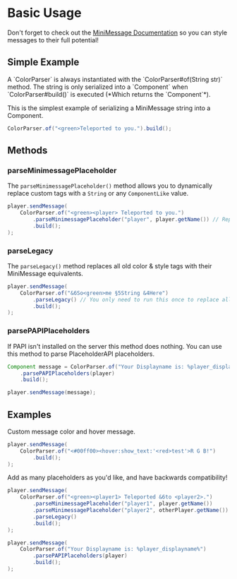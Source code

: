 
# Basic Usage

Don't forget to check out the [MiniMessage Documentation](https://docs.advntr.dev/minimessage/format.html) so you can style messages to their full potential!

## Simple Example

<Callout emoji="">
A `ColorParser` is always instantiated with the `ColorParser#of(String str)` method. The string is only serialized into a `Component` when `ColorParser#build()` is executed (*Which returns the `Component`*).
</Callout>

This is the simplest example of serializing a MiniMessage string into a Component.

```java
ColorParser.of("<green>Teleported to you.").build();
```

## Methods

### parseMinimessagePlaceholder

The `parseMinimessagePlaceholder()` method allows you to dynamically replace custom tags with a `String` or any `ComponentLike` value.

```java
player.sendMessage(
    ColorParser.of("<green><player> Teleported to you.")
        .parseMinimessagePlaceholder("player", player.getName()) // Replace <player> with the players username
        .build();
);
```

### parseLegacy

The `parseLegacy()` method replaces all old color & style tags with their MiniMessage equivalents.

```java
player.sendMessage(
    ColorParser.of("&6So<green>me §5String &4Here")
        .parseLegacy() // You only need to run this once to replace all legacy formatting codes
        .build();
);
```

### parsePAPIPlaceholders

<Callout type="info">
If PAPI isn't installed on the server this method does nothing.
</Callout>
You can use this method to parse PlaceholderAPI placeholders.

```java
Component message = ColorParser.of("Your Displayname is: %player_displayname%")
    .parsePAPIPlaceholders(player)
    .build();

player.sendMessage(message);
```

## Examples

Custom message color and hover message.
```java
player.sendMessage(
    ColorParser.of("<#00ff00><hover:show_text:'<red>test'>R G B!")
        .build();
);
```

Add as many placeholders as you'd like, and have backwards compatibility!
```java
player.sendMessage(
    ColorParser.of("<green><player1> Teleported &6to <player2>.")
        .parseMinimessagePlaceholder("player1", player.getName())
        .parseMinimessagePlaceholder("player2", otherPlayer.getName())
        .parseLegacy()
        .build();
);
```

```java
player.sendMessage(
    ColorParser.of("Your Displayname is: %player_displayname%")
        .parsePAPIPlaceholders(player)
        .build();
);
```